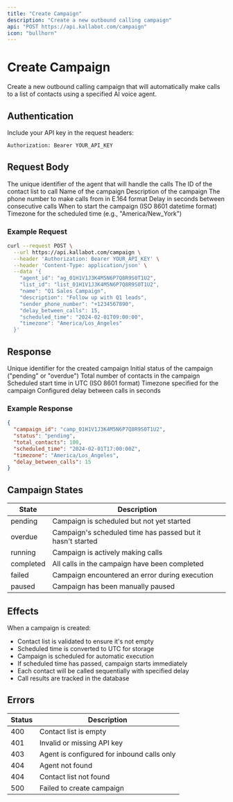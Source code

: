 ```yaml
---
title: "Create Campaign"
description: "Create a new outbound calling campaign"
api: "POST https://api.kallabot.com/campaign"
icon: "bullhorn"
---
```


# Create Campaign

Create a new outbound calling campaign that will automatically make calls to a list of contacts using a specified AI voice agent.

## Authentication

Include your API key in the request headers:

```bash
Authorization: Bearer YOUR_API_KEY
```

## Request Body

<ParamField body="agent_id" type="string" required>
  The unique identifier of the agent that will handle the calls
</ParamField>

<ParamField body="list_id" type="string" required>
  The ID of the contact list to call
</ParamField>

<ParamField body="name" type="string" required>
  Name of the campaign
</ParamField>

<ParamField body="description" type="string" required>
  Description of the campaign
</ParamField>

<ParamField body="sender_phone_number" type="string" required>
  The phone number to make calls from in E.164 format
</ParamField>

<ParamField body="delay_between_calls" type="integer" default="10">
  Delay in seconds between consecutive calls
</ParamField>

<ParamField body="scheduled_time" type="string" required>
  When to start the campaign (ISO 8601 datetime format)
</ParamField>

<ParamField body="timezone" type="string" default="UTC">
  Timezone for the scheduled time (e.g., "America/New_York")
</ParamField>

### Example Request

```bash
curl --request POST \
  --url https://api.kallabot.com/campaign \
  --header 'Authorization: Bearer YOUR_API_KEY' \
  --header 'Content-Type: application/json' \
  --data '{
    "agent_id": "ag_01H1V1J3K4M5N6P7Q8R9S0T1U2",
    "list_id": "list_01H1V1J3K4M5N6P7Q8R9S0T1U2",
    "name": "Q1 Sales Campaign",
    "description": "Follow up with Q1 leads",
    "sender_phone_number": "+1234567890",
    "delay_between_calls": 15,
    "scheduled_time": "2024-02-01T09:00:00",
    "timezone": "America/Los_Angeles"
  }'
```

## Response

<ResponseField name="campaign_id" type="string" required>
  Unique identifier for the created campaign
</ResponseField>

<ResponseField name="status" type="string" required>
  Initial status of the campaign ("pending" or "overdue")
</ResponseField>

<ResponseField name="total_contacts" type="integer" required>
  Total number of contacts in the campaign
</ResponseField>

<ResponseField name="scheduled_time" type="string" required>
  Scheduled start time in UTC (ISO 8601 format)
</ResponseField>

<ResponseField name="timezone" type="string" required>
  Timezone specified for the campaign
</ResponseField>

<ResponseField name="delay_between_calls" type="integer" required>
  Configured delay between calls in seconds
</ResponseField>

### Example Response

```json
{
  "campaign_id": "camp_01H1V1J3K4M5N6P7Q8R9S0T1U2",
  "status": "pending",
  "total_contacts": 100,
  "scheduled_time": "2024-02-01T17:00:00Z",
  "timezone": "America/Los_Angeles",
  "delay_between_calls": 15
}
```

## Campaign States

| State | Description |
|-------|-------------|
| pending | Campaign is scheduled but not yet started |
| overdue | Campaign's scheduled time has passed but it hasn't started |
| running | Campaign is actively making calls |
| completed | All calls in the campaign have been completed |
| failed | Campaign encountered an error during execution |
| paused | Campaign has been manually paused |

## Effects

When a campaign is created:
- Contact list is validated to ensure it's not empty
- Scheduled time is converted to UTC for storage
- Campaign is scheduled for automatic execution
- If scheduled time has passed, campaign starts immediately
- Each contact will be called sequentially with specified delay
- Call results are tracked in the database

## Errors

| Status | Description |
|--------|-------------|
| 400    | Contact list is empty |
| 401    | Invalid or missing API key |
| 403    | Agent is configured for inbound calls only |
| 404    | Agent not found |
| 404    | Contact list not found |
| 500    | Failed to create campaign |
